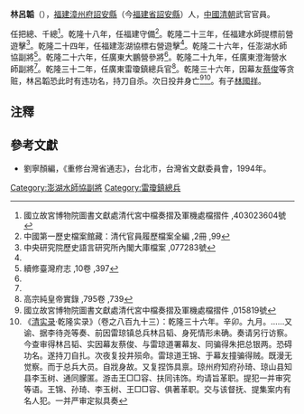 '''林呂韜'''（{{bd|1708年||1771年}}），[[福建|福建]][[漳州府|漳州府]][[詔安縣|詔安縣]]（今[[福建省|福建省]][[詔安縣|詔安縣]]）人，[[中國|中國]][[清朝|清朝]]武官官員。

任把總、千總<ref>國立故宮博物院圖書文獻處清代宮中檔奏摺及軍機處檔摺件 ,403023604號</ref>。乾隆十八年，任福建守備<ref name="#1">中國第一歷史檔案館藏：清代官員履歷檔案全編 ,2冊 ,99</ref>。乾隆二十三年，任福建水師提標前營遊擊<ref name="#2">中央研究院歷史語言研究所內閣大庫檔案 ,077283號</ref>。乾隆二十四年，任福建澎湖協標右營遊擊<ref name="#2"/>。乾隆二十六年，任澎湖水師協副將<ref>續修臺灣府志 ,10卷 ,397</ref>。乾隆二十六年，任廣東大鵬營參將<ref name="#1"/>。乾隆二十九年，任廣東澄海營水師副將<ref name="#1"/>。乾隆三十二年，任廣東雷瓊鎮總兵官<ref>高宗純皇帝實錄 ,795卷 ,739</ref>。乾隆三十六年，因幕友[[蔡俊|蔡俊]]等贪赃，林呂韜恐此时有违功名，持刀自杀。次日投井身亡<ref>國立故宮博物院圖書文獻處清代宮中檔奏摺及軍機處檔摺件 ,015819號</ref><ref>《[[清实录|清实录]]·乾隆实录》（卷之八百九十三）：乾隆三十六年。辛卯。九月。……又谕、据李待尧等奏、前因雷琼镇总兵林吕韬、身死情形未确。奏请另行访察。今查审得林吕韬、实因幕友蔡俊、与雷琼道署幕友、同骗得朱把总银两。恐碍功名。遂持刀自扎。次夜复投井殒命。雷琼道王锦、于幕友撞骗得贼。既漫无觉察。而于总兵大员。自戕身故。又复捏饰具禀。琼州府知府孙琦、琼山县知县李玉树、通同朦匿。游击王□□容、扶同讳饰。均请旨革职。提犯一并审究等语。王锦、孙琦、李玉树、王□□容、俱著革职。交与该督抚、提集案内有名人犯。一并严审定拟具奏</ref>。有子[[林國祥|林國祥]]。

==注釋 ==
{{reflist|2}}

==參考文獻==
*劉寧顏編，《重修台灣省通志》，台北市，台灣省文獻委員會，1994年。

{{start box}}
{{s-off}}
{{s-before|[[談秀|談秀]]}}
{{s-title|[[澎湖水師協|澎湖水師協]][[副將|副將]]|1761年上任}}
{{s-after|[[魏宗聖|魏宗聖]]}}
{{end box}}
[[Category:澎湖水師協副將|Category:澎湖水師協副將]]
[[Category:雷瓊鎮總兵|Category:雷瓊鎮總兵]]